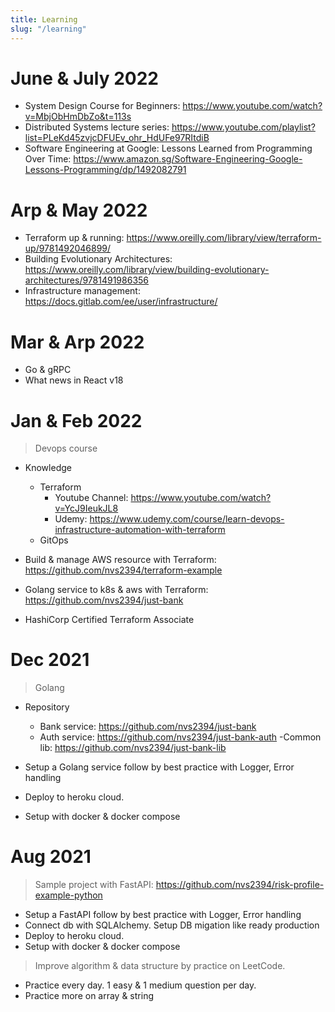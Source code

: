 ---
title: Learning
slug: "/learning"
---

# June & July 2022

- System Design Course for Beginners: https://www.youtube.com/watch?v=MbjObHmDbZo&t=113s
- Distributed Systems lecture series: https://www.youtube.com/playlist?list=PLeKd45zvjcDFUEv_ohr_HdUFe97RItdiB
- Software Engineering at Google: Lessons Learned from Programming Over Time: https://www.amazon.sg/Software-Engineering-Google-Lessons-Programming/dp/1492082791

# Arp & May 2022

- Terraform up & running: https://www.oreilly.com/library/view/terraform-up/9781492046899/
- Building Evolutionary Architectures: https://www.oreilly.com/library/view/building-evolutionary-architectures/9781491986356
- Infrastructure management: https://docs.gitlab.com/ee/user/infrastructure/

# Mar & Arp 2022

- Go & gRPC
- What news in React v18

# Jan & Feb 2022

> Devops course

- Knowledge

  - Terraform
    - Youtube Channel: https://www.youtube.com/watch?v=YcJ9IeukJL8
    - Udemy: https://www.udemy.com/course/learn-devops-infrastructure-automation-with-terraform
  - GitOps

- Build & manage AWS resource with Terraform: https://github.com/nvs2394/terraform-example
- Golang service to k8s & aws with Terraform: https://github.com/nvs2394/just-bank
- HashiCorp Certified Terraform Associate

# Dec 2021

> Golang

- Repository

  - Bank service: https://github.com/nvs2394/just-bank
  - Auth service: https://github.com/nvs2394/just-bank-auth
    -Common lib: https://github.com/nvs2394/just-bank-lib

- Setup a Golang service follow by best practice with Logger, Error handling
- Deploy to heroku cloud.
- Setup with docker & docker compose

# Aug 2021

> Sample project with FastAPI: https://github.com/nvs2394/risk-profile-example-python

- Setup a FastAPI follow by best practice with Logger, Error handling
- Connect db with SQLAlchemy. Setup DB migation like ready production
- Deploy to heroku cloud.
- Setup with docker & docker compose

> Improve algorithm & data structure by practice on LeetCode.

- Practice every day. 1 easy & 1 medium question per day.
- Practice more on array & string
